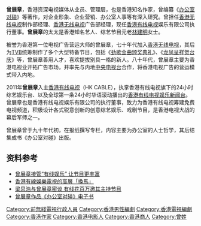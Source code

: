 '''曾展章'''，香港资深电视媒体从业员、管理层，也是香港知名作家，曾编纂《[[办公室对碰|办公室对碰]]》等著作，对企业形象、企业营销、办公室人事等有深入研究。曾担任[[香港无线电视|香港无线电视]]制作部经理、[[香港无线电视|香港无线电视]]广告部经理，现任[[香港有线电视|香港有线电视]]娱乐有限公司执行董事。'''曾展章'''的太太是香港知名艺人、综艺节目元老[[林建明|林建明]]女士。

被誉为香港第一位电视广告营运大师的曾展章，七十年代加入[[香港无线电视|香港无线电视]]，其后为[[TVB|TVB]]统筹制作了多个大型特备节目，包括《[[劲歌金曲颁奖典礼|劲歌金曲颁奖典礼]]》、《[[龙凤呈祥贺台庆|龙凤呈祥贺台庆]]》等，曾展章善用人才，喜欢提拔别具一格的新人。八十年代，曾展章主要为香港电视业开拓广告市场，并率先与内地[[中国中央电视台|中央电视台]]合作，将香港电视广告的营运模式带入内地。

2011年'''曾展章'''入主[[香港有线电视|香港有线电视]]（HK CABLE），执掌香港有线电视旗下的24小时综艺娱乐台、以及全球第一条24小时华语滚动播出的[[香港有线电视娱乐新闻台|香港有线电视娱乐新闻台]]。曾展章也是香港有线电视娱乐有限公司的执行董事，致力为香港有线电视筹建免费电视频道，积极设计各式锐意创新的创意综艺娱乐、戏剧节目，是香港电视大战的幕后军师之一。

曾展章曾于九十年代初，在报纸撰写专栏，内容主要为办公室的人士哲学，其后结集成书《办公室对碰》出版。

== 资料参考 ==
*[https://web.archive.org/web/20130419044059/http://www.hihoku.com/yule/mingxing/gtxw/2011/0401/90401.html 曾展章接管“有线娱乐” 让节目更丰富]
*[https://web.archive.org/web/20160305082943/http://www.mingpaoweekly.com/news/details.php?date=20110212&id=maa1 香港有線娛樂電視的高層「換馬」]
*[https://web.archive.org/web/20130419025631/http://www.sz.js.cn/ent/star/hk/1939457.shtml 梁思浩与曾展章密谈 有线花百万邀其主持节目]
*[https://web.archive.org/web/20160304122950/http://www.jmhf.org/event-details.jsp?eventid=20080428 曾展章作品《办公室对碰》电子书]

{{DEFAULTSORT:T}}
[[Category:前無綫電視行政人員|Category:前無綫電視行政人員]]
[[Category:香港男性編劇|Category:香港男性編劇]]
[[Category:香港電視編劇|Category:香港電視編劇]]
[[Category:香港作家|Category:香港作家]]
[[Category:香港电影人|Category:香港电影人]]
[[Category:香港商人|Category:香港商人]]
[[Category:曾姓|Category:曾姓]]